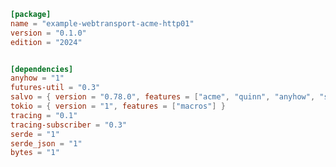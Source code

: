 
```toml  title="webtransport-acme-http01/Cargo.toml"
[package]
name = "example-webtransport-acme-http01"
version = "0.1.0"
edition = "2024"


[dependencies]
anyhow = "1"
futures-util = "0.3"
salvo = { version = "0.78.0", features = ["acme", "quinn", "anyhow", "serve-static"] }
tokio = { version = "1", features = ["macros"] }
tracing = "0.1"
tracing-subscriber = "0.3"
serde = "1"
serde_json = "1"
bytes = "1"
```